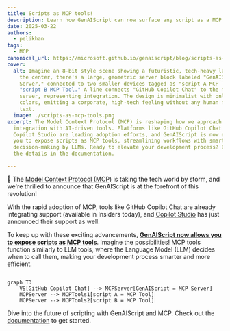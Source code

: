 ```yaml
---
title: Scripts as MCP tools!
description: Learn how GenAIScript can now surface any script as a MCP tool.
date: 2025-03-22
authors:
  - pelikhan
tags:
  - MCP
canonical_url: https://microsoft.github.io/genaiscript/blog/scripts-as-mcp-tools
cover:
  alt: Imagine an 8-bit style scene showing a futuristic, tech-heavy landscape. In
    the center, there's a large, geometric server block labeled "GenAIScript MCP
    Server," connected to two smaller devices tagged as "script A MCP Tool" and
    "script B MCP Tool." A line connects "GitHub Copilot Chat" to the main
    server, representing integration. The design is minimalist with only five
    colors, emitting a corporate, high-tech feeling without any human figures or
    text.
  image: ./scripts-as-mcp-tools.png
excerpt: The Model Context Protocol (MCP) is reshaping how we approach
  integration with AI-driven tools. Platforms like GitHub Copilot Chat and
  Copilot Studio are leading adoption efforts, and GenAIScript is now enabling
  you to expose scripts as MCP tools, streamlining workflows with smarter
  decision-making by LLMs. Ready to elevate your development process? Explore
  the details in the documentation.

---
```



<BlogNarration />

🚀 The [Model Context Protocol (MCP)](https://modelcontextprotocol.io/introduction) is taking the tech world by storm, and we're thrilled to announce that GenAIScript is at the forefront of this revolution!

With the rapid adoption of MCP, tools like GitHub Copilot Chat are already integrating support (available in Insiders today), and [Copilot Studio](https://www.microsoft.com/en-us/microsoft-copilot/blog/copilot-studio/introducing-model-context-protocol-mcp-in-copilot-studio-simplified-integration-with-ai-apps-and-agents/) has just announced their support as well.

To keep up with these exciting advancements, **[GenAIScript now allows you to expose scripts as MCP tools](/genaiscript/reference/scripts/mcp-server)**. Imagine the possibilities! MCP tools function similarly to LLM tools, where the Language Model (LLM) decides when to call them, making your development process smarter and more efficient.

```mermaid

graph TD
    VS[GitHub Copilot Chat] --> MCPServer[GenAIScript = MCP Server]
    MCPServer --> MCPTools1[script A = MCP Tool]
    MCPServer --> MCPTools2[script B = MCP Tool]

```

Dive into the future of scripting with GenAIScript and MCP. Check out the [documentation](/genaiscript/reference/scripts/mcp-server) to get started.
